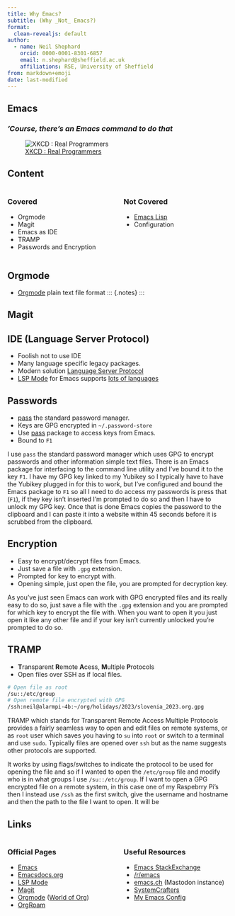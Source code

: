 ```yaml
---
title: Why Emacs?
subtitle: (Why _Not_ Emacs?)
format:
  clean-revealjs: default
author:
  - name: Neil Shephard
    orcid: 0000-0001-8301-6857
    email: n.shephard@sheffield.ac.uk
    affiliations: RSE, University of Sheffield
from: markdown+emoji
date: last-modified
---
```


## Emacs

### _'Course, there's an Emacs command to do that_

![[XKCD : Real Programmers](https://xkcd.com/378/)](https://imgs.xkcd.com/comics/real_programmers.png)

<!-- ### Some extra things you can do with the clean theme -->

<!-- Special classes for emphasis -->

<!-- - `.alert` class for default emphasis, e.g. [important note]{.alert}. -->
<!-- - `.fg` class for custom colour, e.g. [important note]{.fg style="--col: #e64173"}. -->
<!-- - `.bg` class for custom background, e.g. [important note]{.bg style="--col: #e64173"}. -->

<!-- Cross-references -->

<!-- - `.button` class provides a Beamer-like button, e.g. [[Summary]{.button}](#sec-summary) -->

::: {.notes}
:::

## Content

:::: {.columns}

::: {.column width="50%"}

### Covered

* Orgmode
* Magit
* Emacs as IDE
* TRAMP
* Passwords and Encryption

:::

::: {.column width="50%"}

### Not Covered

* [Emacs Lisp](https://www.gnu.org/software/emacs/manual/html_node/elisp/index.html )
* Configuration

:::

::::

## Orgmode

* [Orgmode](https://orgmode.org) plain text file format
::: {.notes}
:::

## Magit

::: {.notes}
:::

## IDE (Language Server Protocol)

* Foolish not to use IDE
* Many language specific legacy packages.
* Modern solution [Language Server Protocol](https://microsoft.github.io/language-server-protocol/)
* [LSP Mode](https://emacs-lsp.github.io/lsp-mode/) for Emacs supports [lots of languages](https://emacs-lsp.github.io/lsp-mode/page/languages/)

::: {.notes}
:::


## Passwords

* [pass](https://www.passwordstore.org) the standard password manager.
* Keys are GPG encrypted in `~/.password-store`
* Use [pass](https://github.com/NicolasPetton/pass) package to access keys from Emacs.
* Bound to `F1`

::: {.notes}
I use `pass` the standard password manager which uses GPG to encrypt passwords and other information simple text
files. There is an Emacs package for interfacing to the command line utility and I've bound it to the key `F1`. I have
my GPG key linked to my Yubikey so I typically have to have the Yubikey plugged in for this to work, but I've configured
and bound the Emacs package to `F1` so all I need to do access my passwords is press that (`F1`), if they key isn't
inserted I'm prompted to do so and then I have to unlock my GPG key. Once that is done Emacs copies the password to the
clipboard and I can paste it into a website within 45 seconds before it is scrubbed from the clipboard.
:::

## Encryption

* Easy to encrypt/decrypt files from Emacs.
* Just save a file with `.gpg` extension.
* Prompted for key to encrypt with.
* Opening simple, just open the file, you are prompted for decryption key.

::: {.notes}
As you've just seen Emacs can work with GPG encrypted files and its really easy to do so, just save a file with the
`.gpg` extension and you are prompted for which key to encrypt the file with. When you want to open it you just open it
like any other file and if your key isn't currently unlocked you're prompted to do so.
:::

## TRAMP

* **T**ransparent **R**emote **A**cess, **M**ultiple **P**rotocols
* Open files over SSH as if local files.

```bash
# Open file as root
/su::/etc/group
# Open remote file encrypted with GPG
/ssh:neil@alarmpi-4b:~/org/holidays/2023/slovenia_2023.org.gpg
```
::: {.notes}

TRAMP which stands for Transparent Remote Access Multiple Protocols provides a fairly seamless way to open and edit
files on remote systems, or as `root` user which saves you having to `su` into `root` or switch to a terminal and use
`sudo`. Typically files are opened over `ssh` but as the name suggests other protocols are supported.

It works by using flags/switches to indicate the protocol to be used for opening the file and so if I wanted to open the
`/etc/group` file and modify who is in what groups I use `/su::/etc/group`. If I want to open a GPG encrypted file on a
remote system, in this case one of my Raspebrry Pi's then I instead use `/ssh` as the first switch, give the username
and hostname and then the path to the file I want to open. It will be
:::


## Links

:::: {.columns}

::: {.column width="50%"}

### Official Pages

* [Emacs](https://www.gnu.org/software/emacs/)
* [Emacsdocs.org](https://emacsdocs.org/)
* [LSP Mode](https://emacs-lsp.github.io/lsp-mode/)
* [Magit](https://magit.vc)
* [Orgmode](https://orgmode.org) ([World of Org](https://orgmode.org/worg/))
* [OrgRoam](https://www.orgroam.com/)

:::

::: {.column width="50%"}

### Useful Resources

* [Emacs StackExchange](https://emacs.stackexchange.com/)
* [/r/emacs](https://www.reddit.com/r/emacs)
* [emacs.ch](https://emacs.ch/explore) (Mastodon instance)
* [SystemCrafters](https://systemcrafters.net/guides/)
* [My Emacs Config](https://gitlab.com/nshephard/emacs)

:::

::::

::: {.notes}
:::
